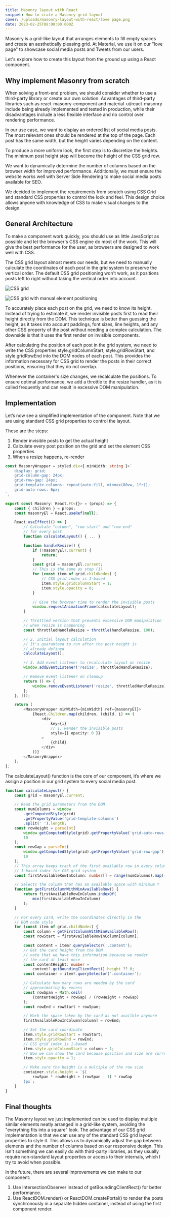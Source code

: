 ```yaml
---
title: Masonry layout with React
snippet: How to crate a Masonry grid layout
cover: /uploads/masonry-layout-with-react/love page.png
date: 2023-02-25T08:00:00.000Z
---
```


Masonry is a grid-like layout that arranges elements to fill empty spaces and create an aesthetically pleasing grid. At Material, we use it on our "love page" to showcase social media posts and Tweets from our users.

Let's explore how to create this layout from the ground up using a React component.

## Why implement Masonry from scratch

When solving a front-end problem, we should consider whether to use a third-party library or create our own solution. Advantages of third-party libraries such as react-masonry-component and material-ui/react-masonry include being already implemented and tested in production, while their disadvantages include a less flexible interface and no control over rendering performance.

In our use case, we want to display an ordered list of social media posts. The most relevant ones should be rendered at the top of the page. Each post has the same width, but the height varies depending on the content.

To produce a more uniform look, the first step is to discretize the heights. The minimum post height step will become the height of the CSS grid row.

We want to dynamically determine the number of columns based on the browser width for improved performance. Additionally, we must ensure the website works well with Server Side Rendering to make social media posts available for SEO.

We decided to implement the requirements from scratch using CSS Grid and standard CSS properties to control the look and feel. This design choice allows anyone with knowledge of CSS to make visual changes to the design.

## General Architecture

To make a component work quickly, you should use as little JavaScript as possible and let the browser's CSS engine do most of the work. This will give the best performance for the user, as browsers are designed to work well with CSS.

The CSS grid layout almost meets our needs, but we need to manually calculate the coordinates of each post in the grid system to preserve the vertical order. The default CSS grid positioning won't work, as it positions posts left to right without taking the vertical order into account.

![CSS grid](/uploads/masonry-layout-with-react/css-grid.png "CSS grid")

![CSS grid with manual element positioning](/uploads/masonry-layout-with-react/with-masonry.png "CSS grid with manual element positioning")

To accurately place each post on the grid, we need to know its height. Instead of trying to estimate it, we render invisible posts first to read their height directly from the DOM. This technique is better than guessing the height, as it takes into account paddings, font sizes, line heights, and any other CSS property of the post without needing a complex calculation. The downside is that it uses the first render on invisible components.

After calculating the position of each post in the grid system, we need to write the CSS properties style.gridColumnStart, style.gridRowStart, and style.gridRowEnd into the DOM nodes of each post. This provides the information necessary for CSS grid to render the posts in their correct positions, ensuring that they do not overlap.

Whenever the container's size changes, we recalculate the positions. To ensure optimal performance, we add a throttle to the resize handler, as it is called frequently and can result in excessive DOM manipulation.

## Implementation

Let’s now see a simplified implementation of the component. Note that we are using standard CSS grid properties to control the layout.

These are the steps:

1. Render invisible posts to get the actual height
2. Calculate every post position on the grid and set the element CSS properties
3. When a resize happens, re-render

```typescript
const MasonryWrapper = styled.div<{ minWidth: string }>`
    display: grid;
    grid-column-gap: 24px;
    grid-row-gap: 24px;
    grid-template-columns: repeat(auto-fill, minmax(80vw, 1fr));
    grid-auto-rows: 6px;
`;

export const Masonry: React.FC<{}> = (props) => {
    const { children } = props;
    const masonryEl = React.useRef(null);

    React.useEffect(() => {
        // Calculate "column", "row start" and "row end"
        // for every post
        function calculateLayout() { ... }

        function handleResize() {
            if (!masonryEl?.current) {
                return;
            }
            const grid = masonryEl.current;
            // This is the same as step (1)
            for (const item of grid.childNodes) {
                // CSS grid index is 1-based
                item.style.gridColumnStart = 1;
                item.style.opacity = 0;
            }

            // Give the browser time to render the invisible posts
            window.requestAnimationFrame(calculateLayout);
        }

        // Throttled version that prevents excessive DOM manipulation
        // when resize is happening
        const throttledHandleResize = throttle(handleResize, 100);

        // 2. Initial layout calculation
        // It's guaranteed to run after the post height is
        // already defined
        calculateLayout();

        // 3. Add event listener to recalculate layout on resize
        window.addEventListener('resize', throttledHandleResize);

        // Remove event listener on cleanup
        return () => {
            window.removeEventListener('resize', throttledHandleResize);
        };
    }, []);

    return (
        <MasonryWrapper minWidth={minWidth} ref={masonryEl}>
            {React.Children.map(children, (child, i) => (
                <div
                    key={i}
                    // 1. Render the invisible posts
                    style={{ opacity: 0 }}
                >
                    {child}
                </div>
            ))}
        </MasonryWrapper>
    );
};
```

The calculateLayout() function is the core of our component, it’s where we assign a position in our grid system to every social media post.

```typescript
function calculateLayout() {
    const grid = masonryEl.current;

    // Read the grid parameters from the DOM
    const numColumns = window
        .getComputedStyle(grid)
        .getPropertyValue('grid-template-columns')
        .split(' ').length;
    const rowHeight = parseInt(
        window.getComputedStyle(grid).getPropertyValue('grid-auto-rows'),
        10
    );
    const rowGap = parseInt(
        window.getComputedStyle(grid).getPropertyValue('grid-row-gap'),
        10
    );
    // This array keeps track of the first available row in every column
    // 1-based index for CSS grid system
    const firstAvailableRowInColumn: number[] = range(numColumns).map(() => 1);

    // Selects the column that has an available space with minimum Y
    function getFirstColumnWithMinAvailableRow() {
        return firstAvailableRowInColumn.indexOf(
            min(firstAvailableRowInColumn)
        );
    }

    // For every card, write the coordinates directly in the
    // DOM node style
    for (const item of grid.childNodes) {
        const column = getFirstColumnWithMinAvailableRow();
        const rowStart = firstAvailableRowInColumn[column];

        const content = item?.querySelector('.content');
        // Get the card height from the DOM
        // note that we have this information because we render
        // the card at least once
        const contentHeight: number =
            content?.getBoundingClientRect().height ?? 0;
        const container = item?.querySelector('.container');

        // Calculate how many rows are needed by the card
        // approximating by excess
        const rowSpan = Math.ceil(
            (contentHeight + rowGap) / (rowHeight + rowGap)
        );
        const rowEnd = rowStart + rowSpan;

        // Mark the space taken by the card as not availble anymore
        firstAvailableRowInColumn[column] = rowEnd;

        // Set the card coordinate
        item.style.gridRowStart = rowStart;
        item.style.gridRowEnd = rowEnd;
        // CSS grid index is 1-based
        item.style.gridColumnStart = column + 1;
        // Now we can show the card because position and size are correct
        item.style.opacity = 1;

        // Make sure the height is a multiple of the row size
        container.style.height = `${
            rowSpan * rowHeight + (rowSpan - 1) * rowGap
        }px`;
    }
}
```

## Final thoughts

The Masonry layout we just implemented can be used to display multiple similar elements neatly arranged in a grid-like system, avoiding the "everything fits into a square" look. The advantage of our CSS grid implementation is that we can use any of the standard CSS grid layout properties to style it. This allows us to dynamically adjust the gap between elements and the number of columns based on our responsive design. This isn't something we can easily do with third-party libraries, as they usually require non-standard layout properties or access to their internals, which I try to avoid when possible.

In the future, there are several improvements we can make to our component:

1. Use IntersectionObserver instead of getBoundingClientRect() for better performance.
2. Use ReactDOM.render() or ReactDOM.createPortal() to render the posts synchronously in a separate hidden container, instead of using the first component render.
